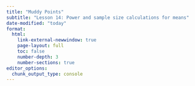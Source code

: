 ```yaml
---
title: "Muddy Points"
subtitle: "Lesson 14: Power and sample size calculations for means"
date-modified: "today"
format: 
  html:
    link-external-newwindow: true
    page-layout: full
    toc: false
    number-depth: 3
    number-sections: true
editor_options: 
  chunk_output_type: console
---
```

